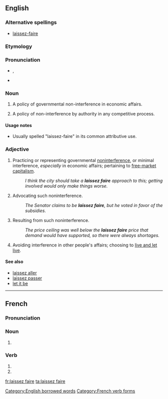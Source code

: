 {{was wotd|2008|July|3}}
==English==
{{wikipedia}}

===Alternative spellings===
* [[laissez-faire]]

===Etymology===
{{etyl|fr}} {{term|laisser faire|laissez faire|leave it be [''lit.'' let do]|lang=fr}}

===Pronunciation===
* {{a|UK}} {{IPA|/ˈlæs.eɪ ˌfeə(ɹ)/|/ˈleɪ.seɪ ˌfeə(ɹ)/}}, {{SAMPA|/"l{s.eI %fe@(r)/|/"leI.seI %fe@(r)/}}
* {{audio|en-us-laissez faire.ogg|Audio (US)}}

===Noun===
{{infl|en|noun|head=[[laissez]] [[faire]]}}

# {{economics}} A policy of governmental non-interference in economic affairs.
# A policy of non-interference by authority in any competitive process.

====Usage notes====
* Usually spelled "laissez-faire" in its common attributive use.

===Adjective===
{{en-adj|pos=[[laissez]] [[faire]]}}

# {{economics|politics}} Practicing or representing governmental [[noninterference]], or minimal interference, ''especially'' in economic affairs; pertaining to [[free market|free-market]] [[capitalism]].
#: ''I think the city should take a '''laissez faire''' approach to this; getting involved would only make things worse.''
# {{economics|politics}} Advocating such noninterference.
#: ''The Senator claims to be '''laissez faire''', but he voted in favor of the subsidies.''
# {{rfv-sense}} {{economics}} Resulting from such noninterference.
#: ''The price ceiling was well below the '''laissez faire''' price that demand would have supported, so there were always shortages.''
# {{context|of a person}} Avoiding interference in other people's affairs; choosing to [[live and let live]].

====See also====
* [[laissez aller]]
* [[laissez passer]]
* [[let it be]]

[[Category:English borrowed words]]

----

==French==
===Pronunciation===
{{audio|laissez-faire.ogg|Audio (France)}}

===Noun===
{{fr-noun|-}}
#{{rare|dated}} {{alternative form of|laisser-faire}}

===Verb===
{{fr-verb form}}

# {{form of|Second-person plural indicative present form|laisser faire|lang=French}}
# {{form of|Second-person plural imperative present form|laisser faire|lang=French}}[[Category:French verb forms]]

[[fr:laissez faire]]
[[ta:laissez faire]]